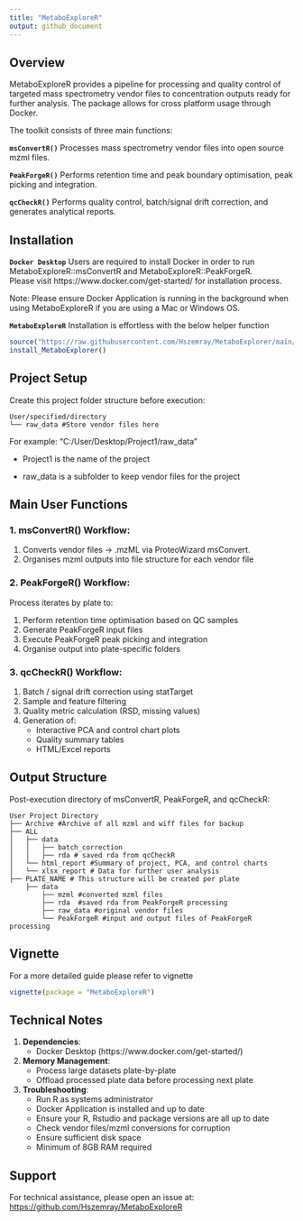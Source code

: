 ```yaml
---
title: "MetaboExploreR"
output: github_document
---
```


## Overview

MetaboExploreR provides a pipeline for processing and quality control of targeted 
mass spectrometry vendor files to concentration outputs ready for further analysis.
The package allows for cross platform usage through Docker.

The toolkit consists of three main functions:

**`msConvertR()`**
Processes mass spectrometry vendor files into open source mzml files. 

**`PeakForgeR()`**
Performs retention time and peak boundary optimisation, peak picking and integration.
    
**`qcCheckR()`**
Performs quality control, batch/signal drift correction, and generates analytical reports.

## Installation
**`Docker Desktop`**
Users are required to install Docker in order to run MetaboExploreR::msConvertR and MetaboExploreR::PeakForgeR.  
Please visit https://www.docker.com/get-started/ for installation process.


Note: Please ensure Docker Application is running in the background when using MetaboExploreR if you are using a Mac or Windows OS.

**`MetaboExploreR`**
Installation is effortless with the below helper function
``` r
source("https://raw.githubusercontent.com/Hszemray/MetaboExplorer/main/install.R")
install_MetaboExplorer()
```
    
## Project Setup 

Create this project folder structure before execution:
    
    User/specified/directory
    └── raw_data #Store vendor files here
    
For example: "C:/User/Desktop/Project1/raw_data"

- Project1 is the name of the project 

- raw_data is a subfolder to keep vendor files for the project



## Main User Functions

### 1. msConvertR() Workflow:

1.  Converts vendor files → .mzML via ProteoWizard msConvert.
2.  Organises mzml outputs into file structure for each vendor file

### 2. PeakForgeR() Workflow:

Process iterates by plate to:

1.  Perform retention time optimisation based on QC samples
2.  Generate PeakForgeR input files
3.  Execute PeakForgeR peak picking and integration
4.  Organise output into plate-specific folders

### 3. qcCheckR() Workflow:

1.  Batch / signal drift correction using statTarget  
2.  Sample and feature filtering  
3.  Quality metric calculation (RSD, missing values)  
4.  Generation of:
    - Interactive PCA and control chart plots  
    - Quality summary tables  
    - HTML/Excel reports
    
    
## Output Structure

Post-execution directory of msConvertR, PeakForgeR, and qcCheckR:

    User Project Directory
    ├── Archive #Archive of all mzml and wiff files for backup
    ├── ALL
    │   ├── data
    │   │   ├── batch_correction
    │   │   ├── rda # saved rda from qcCheckR 
    │   └── html_report #Summary of project, PCA, and control charts
    │   └── xlsx_report # Data for further user analysis
    ├── PLATE_NAME # This structure will be created per plate
        ├── data
            ├── mzml #converted mzml files
            ├── rda  #saved rda from PeakForgeR processing
            ├── raw_data #original vendor files
            └── PeakForgeR #input and output files of PeakForgeR processing

## Vignette
For a more detailed guide please refer to vignette
``` r
vignette(package = "MetaboExploreR")
```


## Technical Notes

1.  **Dependencies**:
    - Docker Desktop (https://www.docker.com/get-started/) 
2.  **Memory Management**:
    - Process large datasets plate-by-plate
    - Offload processed plate data before processing next plate
3.  **Troubleshooting**:
    - Run R as systems administrator
    - Docker Application is installed and up to date
    - Ensure your R, Rstudio and package versions are all up to date
    - Check vendor files/mzml conversions for corruption 
    - Ensure sufficient disk space
    - Minimum of 8GB RAM required

## Support

For technical assistance, please open an issue at:  
<https://github.com/Hszemray/MetaboExploreR>

